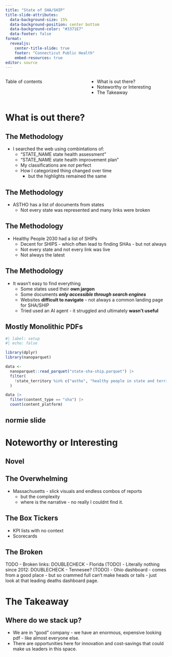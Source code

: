 ```yaml
---
title: "State of SHA/SHIP"
title-slide-attributes:
  data-background-size: 15%
  data-background-position: center bottom
  data-background-color: "#3371E7"
  data-footer: false
format: 
  revealjs:
    center-title-slide: true
    footer: "Connecticut Public Health"
    embed-resources: true
editor: source
---
```



:::: {.columns}


::: {.column width="50%"}



Table of contents
:::

::: {.column width="50%"}
- What is out there?
- Noteworthy or Interesting
- The Takeaway
:::

::::

# What is out there? {background-color="#3371E7"}


## The Methodology
- I searched the web using combintations of:
  - "STATE_NAME state health assessment"
  - "STATE_NAME state health improvement plan"
  - My classifications are *not* perfect
  - How I categorized thing changed over time
    - but the highlights remained the same

## The Methodology
- ASTHO has a list of documents from states
  - Not every state was represented and many links were broken

## The Methodology
- Healthy People 2030 had a list of SHIPs
  - Decent for SHIPS - which often lead to finding SHAs - but not always
  - Not every state and not every link was live
  - Not always the latest

## The Methodology
- It wasn't easy  to find everything
  - Some states used their **own jargon**
  - Some documents ***only accessible through search engines***
  - Websites **difficult to navigate** - not always a common landing page for SHA/SHIP
  - Tried used an AI agent - it struggled and ultimately **wasn't useful**

## Mostly Monolithic PDFs

```r
#| label: setup
#| echo: false

library(dplyr)
library(nanoparquet)

data <-
  nanoparquet::read_parquet("state-sha-ship.parquet") |>
  filter(
    !state_territory %in% c("astho", "healthy people in state and territories")
  )

data |>
  filter(content_type == "sha") |>
  count(content_platform)
```

## normie slide

# Noteworthy or Interesting {background-color="#3371E7"}

## Novel

## The Overwhelming
- Massachusetts - slick visuals and endless combos of reports
  - but the complexity
  - where is the narrative - no really I couldnt find it.


## The Box Tickers
- KPI lists with no context
- Scorecards

## The Broken
TODO
- Broken links: DOUBLECHECK - Florida (TODO)
- Literally nothing since 2012: DOUBLECHECK - Tennesee? (TODO)
- Ohio dashboard - comes from a good place - but so crammed full can't make heads or tails
  - just look at that leading deaths dashboard page. 

# The Takeaway {background-color="#3371E7"}

## Where do we stack up?

- We are in "good" company - we have an enormous, expensive looking pdf - like almost everyone else.
- There are opportunities here for innovation and cost-savings that could make us leaders 
in this space.